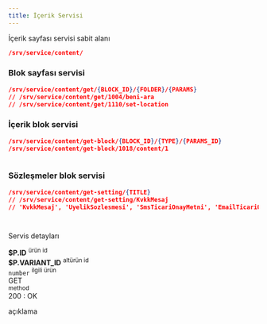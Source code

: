 ```yaml
---
title: İçerik Servisi
---
```

İçerik sayfası servisi sabit alanı
```json
/srv/service/content/
```



### Blok sayfası servisi
```json
/srv/service/content/get/{BLOCK_ID}/{FOLDER}/{PARAMS}
// /srv/service/content/get/1004/beni-ara
// /srv/service/content/get/1110/set-location


```
### İçerik  blok servisi
```json
/srv/service/content/get-block/{BLOCK_ID}/{TYPE}/{PARAMS_ID}
/srv/service/content/get-block/1018/content/1



```
### Sözleşmeler  blok servisi
```json
/srv/service/content/get-setting/{TITLE}
// /srv/service/content/get-setting/KvkkMesaj
// 'KvkkMesaj', 'UyelikSozlesmesi', 'SmsTicariOnayMetni', 'EmailTicariOnayMetni', 'TelefonTicariOnayMetni'  //izin verilen alanlar




```



<!-- /srv/service/content/get-products-tpl/v4/orta/firat -->


Servis detayları

<div class="row border rounded m-0">
    <div class="col-3 p-2">
        <strong class="text-primary">$P.ID</strong>
        <sup class="d-block text-gray">ürün id</sup>
    </div>
    <div class="col-3 p-2">
        <strong class="text-primary">$P.VARIANT_ID</strong>
        <sup class="d-block text-gray">altürün id</sup>
    </div>
    <div class="col-4 p-2">
        <code>number</code>
        <sup class="d-block text-gray">ilgili ürün</sup>
    </div>
    <div class="col-5 p-2">
        <div class="badge-rounded-pill">
            GET
        </div>
        <sup class="d-block text-gray">method</sup>
    </div>
</div>
<div class="p-2">
    <div class="response-200"></div><span>200 : OK</span>
    <p class="d-block text-gray pl-1">
        açıklama
    </p>
</div>
